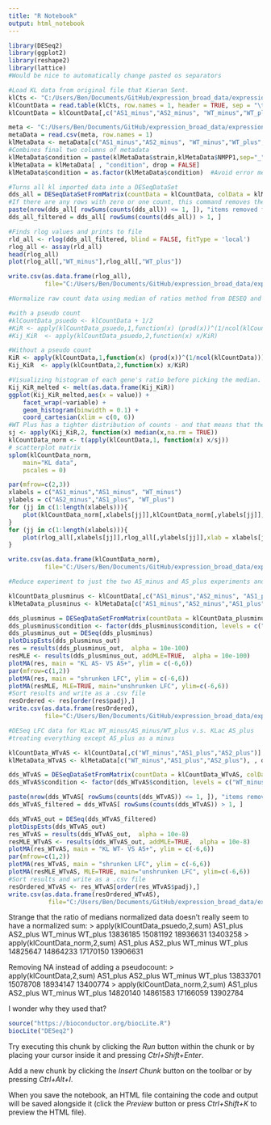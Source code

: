 ```yaml
---
title: "R Notebook"
output: html_notebook
---
```


```r
library(DESeq2)
library(ggplot2)
library(reshape2)
library(lattice)
#Would be nice to automatically change pasted os separators

#Load KL data from original file that Kieran Sent. 
klCts <- "C:/Users/Ben/Documents/GitHub/expression_broad_data/expression_data/kl_PKA_as_20160824/20160824_KL_PKA_AS.txt"
klCountData = read.table(klCts, row.names = 1, header = TRUE, sep = "\t")
klCountData = klCountData[,c("AS1_minus","AS2_minus", "WT_minus","WT_plus", "AS1_plus","AS2_plus")]

meta <- "C:/Users/Ben/Documents/GitHub/expression_broad_data/expression_data/kl_PKA_as_20160824/kl_NMPP1_metadata.csv"
metaData = read.csv(meta, row.names = 1)
klMetaData <- metaData[c("AS1_minus","AS2_minus", "WT_minus","WT_plus", "AS1_plus","AS2_plus"),]
#Combines final two columns of metadata
klMetaData$condition = paste(klMetaData$strain,klMetaData$NMPP1,sep="_")
klMetaData = klMetaData[ , "condition", drop = FALSE]
klMetaData$condition = as.factor(klMetaData$condition)  #Avoid error message since this starts as a character. 
```

 
```r

#Turns all kl imported data into a DESeqDataSet
dds_all = DESeqDataSetFromMatrix(countData = klCountData, colData = klMetaData, design = ~condition)
#If there are any rows with zero or one count, this command removes them, (in this dataset there are not)
paste(nrow(dds_all[ rowSums(counts(dds_all)) <= 1, ]), "items removed from Kl count data because there were no counts")
dds_all_filtered = dds_all[ rowSums(counts(dds_all)) > 1, ]

```


```r

#Finds rlog values and prints to file
rld_all <- rlog(dds_all_filtered, blind = FALSE, fitType = 'local')
rlog_all <- assay(rld_all)
head(rlog_all)
plot(rlog_all[,"WT_minus"],rlog_all[,"WT_plus"])

write.csv(as.data.frame(rlog_all), 
          file="C:/Users/Ben/Documents/GitHub/expression_broad_data/expression_data/kl_PKA_as_20160824/rlog_KLacdata.csv")

```

```r
#Normalize raw count data using median of ratios method from DESEQ and compare with rlog data

#with a pseudo count 
#klCountData_psuedo <- klCountData + 1/2
#KiR <- apply(klCountData_psuedo,1,function(x) (prod(x))^(1/ncol(klCountData_psuedo)))
#Kij_KiR  <- apply(klCountData_psuedo,2,function(x) x/KiR)

#Without a pseudo count
KiR <- apply(klCountData,1,function(x) (prod(x))^(1/ncol(klCountData)))
Kij_KiR  <- apply(klCountData,2,function(x) x/KiR)

#Visualizing histogram of each gene's ratio before picking the median. 
Kij_KiR_melted <- melt(as.data.frame(Kij_KiR))
ggplot(Kij_KiR_melted,aes(x = value)) + 
    facet_wrap(~variable) + 
    geom_histogram(binwidth = 0.1) +
    coord_cartesian(xlim = c(0, 6)) 
#WT Plus has a tighter distribution of counts - and that means that the sum which I was normalizing by before doesn't correlate well with the median of ratios. 
sj <- apply(Kij_KiR,2, function(x) median(x,na.rm = TRUE))
klCountData_norm <- t(apply(klCountData,1, function(x) x/sj))
# scatterplot matrix 
splom(klCountData_norm, 
  	main="KL data",
  	pscales = 0)

par(mfrow=c(2,3))
xlabels = c("AS1_minus","AS1_minus", "WT_minus")
ylabels = c("AS2_minus","AS1_plus", "WT_plus")
for (jj in c(1:length(xlabels))){
    plot(klCountData_norm[,xlabels[jj]],klCountData_norm[,ylabels[jj]], xlab = "",  ylab = ylabels[jj])
}
for (jj in c(1:length(xlabels))){
    plot(rlog_all[,xlabels[jj]],rlog_all[,ylabels[jj]],xlab = xlabels[jj], ylab = ylabels[jj])
}

write.csv(as.data.frame(klCountData_norm), 
          file="C:/Users/Ben/Documents/GitHub/expression_broad_data/expression_data/kl_PKA_as_20160824/norm_KLacdata.csv")
```



```r
#Reduce experiment to just the two AS_minus and AS_plus experiments and get DESEQ fold changes

klCountData_plusminus <- klCountData[,c("AS1_minus","AS2_minus", "AS1_plus","AS2_plus")]
klMetaData_plusminus <- klMetaData[c("AS1_minus","AS2_minus","AS1_plus","AS2_plus"), ,drop = FALSE]

dds_plusminus = DESeqDataSetFromMatrix(countData = klCountData_plusminus, colData = klMetaData_plusminus, design = ~condition)
dds_plusminus$condition <- factor(dds_plusminus$condition, levels = c("AS_minus", "AS_plus"))
dds_plusminus_out = DESeq(dds_plusminus)
plotDispEsts(dds_plusminus_out)
res = results(dds_plusminus_out,  alpha = 10e-100)
resMLE <- results(dds_plusminus_out, addMLE=TRUE,  alpha = 10e-100)
plotMA(res, main = "KL AS- VS AS+", ylim = c(-6,6))
par(mfrow=c(1,2))
plotMA(res, main = "shrunken LFC", ylim = c(-6,6))
plotMA(resMLE, MLE=TRUE, main="unshrunken LFC", ylim=c(-6,6))
#Sort results and write as a .csv file
resOrdered <- res[order(res$padj),]
write.csv(as.data.frame(resOrdered), 
          file="C:/Users/Ben/Documents/GitHub/expression_broad_data/expression_data/kl_PKA_as_20160824/DESEQ_KLac_ASmin_ASplus.csv")
```

```r
#DESeq LFC data for KLac WT_minus/AS_minus/WT_plus v.s. KLac AS_plus 
#treating everything except AS_plus as a minus

klCountData_WTvAS <- klCountData[,c("WT_minus","AS1_plus","AS2_plus")]
klMetaData_WTvAS <- klMetaData[c("WT_minus","AS1_plus","AS2_plus"), , drop = FALSE]

dds_WTvAS = DESeqDataSetFromMatrix(countData = klCountData_WTvAS, colData = klMetaData_WTvAS, design = ~condition)
dds_WTvAS$condition <- factor(dds_WTvAS$condition, levels = c("WT_minus", "AS_plus"))

paste(nrow(dds_WTvAS[ rowSums(counts(dds_WTvAS)) <= 1, ]), "items removed from Kl count data because there were no counts")
dds_WTvAS_filtered = dds_WTvAS[ rowSums(counts(dds_WTvAS)) > 1, ]

dds_WTvAS_out = DESeq(dds_WTvAS_filtered)
plotDispEsts(dds_WTvAS_out)
res_WTvAS = results(dds_WTvAS_out,  alpha = 10e-8)
resMLE_WTvAS <- results(dds_WTvAS_out, addMLE=TRUE,  alpha = 10e-8)
plotMA(res_WTvAS, main = "KL WT- VS AS+", ylim = c(-6,6))
par(mfrow=c(1,2))
plotMA(res_WTvAS, main = "shrunken LFC", ylim = c(-6,6))
plotMA(resMLE_WTvAS, MLE=TRUE, main="unshrunken LFC", ylim=c(-6,6))
#Sort results and write as a .csv file
resOrdered_WTvAS <- res_WTvAS[order(res_WTvAS$padj),]
write.csv(as.data.frame(resOrdered_WTvAS),
           file="C:/Users/Ben/Documents/GitHub/expression_broad_data/expression_data/kl_PKA_as_20160824/DESEQ_KLac_WTmin_ASplus.csv")


```

Strange that the ratio of medians normalized data doesn't really seem to have a normalized sum: 
> apply(klCountData_psuedo,2,sum)
AS1_plus AS2_plus WT_minus  WT_plus 
13836185 15081192 18936631 13403258 
> apply(klCountData_norm,2,sum)
AS1_plus AS2_plus WT_minus  WT_plus 
14825647 14864233 17170150 13906631

Removing NA instead of adding a pseudocount: 
> apply(klCountData,2,sum)
AS1_plus AS2_plus WT_minus  WT_plus 
13833701 15078708 18934147 13400774 
> apply(klCountData_norm,2,sum)
AS1_plus AS2_plus WT_minus  WT_plus 
14820140 14861583 17166059 13902784 

I wonder why they used that? 

```r
source("https://bioconductor.org/biocLite.R")
biocLite("DESeq2")
```




Try executing this chunk by clicking the *Run* button within the chunk or by placing your cursor inside it and pressing *Ctrl+Shift+Enter*. 

Add a new chunk by clicking the *Insert Chunk* button on the toolbar or by pressing *Ctrl+Alt+I*.

When you save the notebook, an HTML file containing the code and output will be saved alongside it (click the *Preview* button or press *Ctrl+Shift+K* to preview the HTML file).
